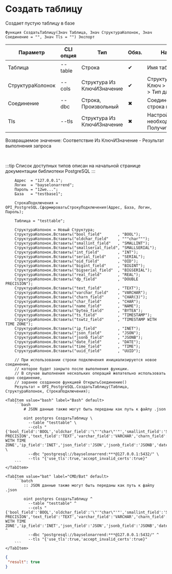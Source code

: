 ﻿---
sidebar_position: 5
description: Создать таблицу и другие функции для работы с PostgreSQL в Открытом пакете интеграций - бесплатной open-source библиотеке интеграций для 1С:Предприятие 8, OneScript и CLI
keywords: [1C, 1С, 1С:Предприятие, 1С:Предприятие 8.3, API, Интеграция, Сервисы, Обмен, OneScript, CLI, PostgreSQL]
---


# Создать таблицу
 Создает пустую таблицу в базе



`Функция СоздатьТаблицу(Знач Таблица, Знач СтруктураКолонок, Знач Соединение = "", Знач Tls = "") Экспорт`

  | Параметр | CLI опция | Тип | Обяз. | Назначение |
  |-|-|-|-|-|
  | Таблица | --table | Строка | &#x2714; | Имя таблицы |
  | СтруктураКолонок | --cols | Структура Из КлючИЗначение | &#x2714; | Структура колонок: Ключ > имя, Значение > Тип данных |
  | Соединение | --dbc | Строка, Произвольный | &#x2716; | Соединение или строка подключения |
  | Tls | --tls | Структура Из КлючИЗначение | &#x2716; | Настройки TLS, если необходимо. См. ПолучитьНастройкиTls |

  
  Возвращаемое значение:   Соответствие Из КлючИЗначение - Результат выполнения запроса

<br/>

:::tip
Список доступных типов описан на начальной странице документации библиотеки PostgreSQL
:::
<br/>



```bsl title="Пример использования для 1С:Предприятие/OneScript"
    Адрес  = "127.0.0.1";
    Логин  = "bayselonarrend";
    Пароль = "12we...";
    База   = "testbase1";

    СтрокаПодключения = OPI_PostgreSQL.СформироватьСтрокуПодключения(Адрес, База, Логин, Пароль);

    Таблица = "testtable";

    СтруктураКолонок = Новый Структура;
    СтруктураКолонок.Вставить("bool_field"       , "BOOL");
    СтруктураКолонок.Вставить("oldchar_field"    , """char""");
    СтруктураКолонок.Вставить("smallint_field"   , "SMALLINT");
    СтруктураКолонок.Вставить("smallserial_field", "SMALLSERIAL");
    СтруктураКолонок.Вставить("int_field"        , "INT");
    СтруктураКолонок.Вставить("serial_field"     , "SERIAL");
    СтруктураКолонок.Вставить("oid_field"        , "OID");
    СтруктураКолонок.Вставить("bigint_field"     , "BIGINT");
    СтруктураКолонок.Вставить("bigserial_field"  , "BIGSERIAL");
    СтруктураКолонок.Вставить("real_field"       , "REAL");
    СтруктураКолонок.Вставить("dp_field"         , "DOUBLE PRECISION");
    СтруктураКолонок.Вставить("text_field"       , "TEXT");
    СтруктураКолонок.Вставить("varchar_field"    , "VARCHAR");
    СтруктураКолонок.Вставить("charn_field"      , "CHAR(3)");
    СтруктураКолонок.Вставить("char_field"       , "CHAR");
    СтруктураКолонок.Вставить("name_field"       , "NAME");
    СтруктураКолонок.Вставить("bytea_field"      , "BYTEA");
    СтруктураКолонок.Вставить("ts_field"         , "TIMESTAMP");
    СтруктураКолонок.Вставить("tswtz_field"      , "TIMESTAMP WITH TIME ZONE");
    СтруктураКолонок.Вставить("ip_field"         , "INET");
    СтруктураКолонок.Вставить("json_field"       , "JSON");
    СтруктураКолонок.Вставить("jsonb_field"      , "JSONB");
    СтруктураКолонок.Вставить("date_field"       , "DATE");
    СтруктураКолонок.Вставить("time_field"       , "TIME");
    СтруктураКолонок.Вставить("uuid_field"       , "UUID");

    // При использовании строки подключения инициализируется новое соединение,
    // которое будет закрыто после выполнения функции.
    // В случае выполнения нескольких операций желательно использовать одно соединение,
    // заранее созданное функцией ОткрытьСоединение()
    Результат = OPI_PostgreSQL.СоздатьТаблицу(Таблица, СтруктураКолонок, СтрокаПодключения);
```
    

 <Tabs>
  
    <TabItem value="bash" label="Bash" default>
        ```bash
            # JSON данные также могут быть переданы как путь к файлу .json
            
            oint postgres СоздатьТаблицу \
              --table "testtable" \
              --cols "{'bool_field':'BOOL','oldchar_field':'\"'"char\"'"','smallint_field':'SMALLINT','smallserial_field':'SMALLSERIAL','int_field':'INT','serial_field':'SERIAL','oid_field':'OID','bigint_field':'BIGINT','bigserial_field':'BIGSERIAL','real_field':'REAL','dp_field':'DOUBLE PRECISION','text_field':'TEXT','varchar_field':'VARCHAR','charn_field':'CHAR(3)','char_field':'CHAR','name_field':'NAME','bytea_field':'BYTEA','ts_field':'TIMESTAMP','tswtz_field':'TIMESTAMP WITH TIME ZONE','ip_field':'INET','json_field':'JSON','jsonb_field':'JSONB','date_field':'DATE','time_field':'TIME','uuid_field':'UUID'}" \
              --dbc "postgresql://bayselonarrend:***@127.0.0.1:5432/" \
              --tls "{'use_tls':true,'accept_invalid_certs':true}"
        ```
    </TabItem>
  
    <TabItem value="bat" label="CMD/Bat" default>
        ```batch
            :: JSON данные также могут быть переданы как путь к файлу .json
            
            oint postgres СоздатьТаблицу ^
              --table "testtable" ^
              --cols "{'bool_field':'BOOL','oldchar_field':'\"'"char\"'"','smallint_field':'SMALLINT','smallserial_field':'SMALLSERIAL','int_field':'INT','serial_field':'SERIAL','oid_field':'OID','bigint_field':'BIGINT','bigserial_field':'BIGSERIAL','real_field':'REAL','dp_field':'DOUBLE PRECISION','text_field':'TEXT','varchar_field':'VARCHAR','charn_field':'CHAR(3)','char_field':'CHAR','name_field':'NAME','bytea_field':'BYTEA','ts_field':'TIMESTAMP','tswtz_field':'TIMESTAMP WITH TIME ZONE','ip_field':'INET','json_field':'JSON','jsonb_field':'JSONB','date_field':'DATE','time_field':'TIME','uuid_field':'UUID'}" ^
              --dbc "postgresql://bayselonarrend:***@127.0.0.1:5432/" ^
              --tls "{'use_tls':true,'accept_invalid_certs':true}"
        ```
    </TabItem>
</Tabs>


```json title="Результат"
{
 "result": true
}
```
